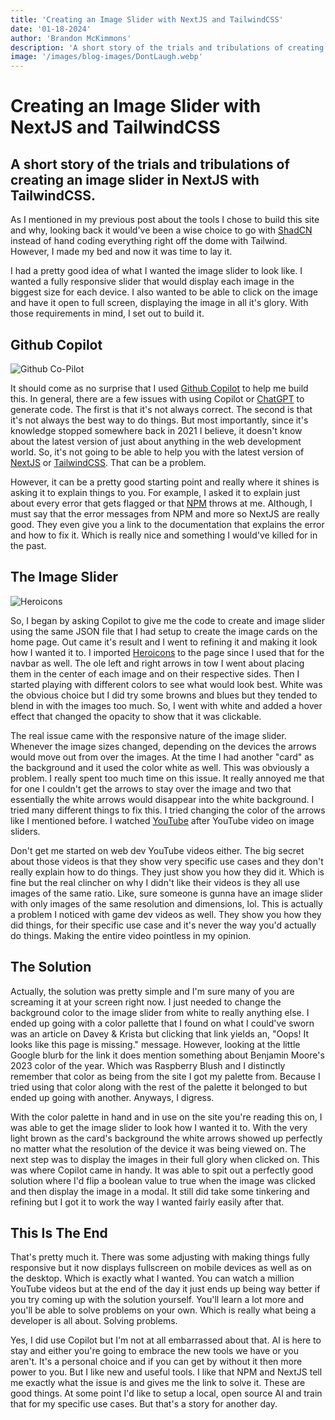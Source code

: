 ```yaml
---
title: 'Creating an Image Slider with NextJS and TailwindCSS'
date: '01-18-2024'
author: 'Brandon McKimmons'
description: 'A short story of the trials and tribulations of creating an image slider in NextJS with TailwindCSS.'
image: '/images/blog-images/DontLaugh.webp'
---
```


# Creating an Image Slider with NextJS and TailwindCSS

## A short story of the trials and tribulations of creating an image slider in NextJS with TailwindCSS.

As I mentioned in my previous post about the tools I chose to build this site and why, looking back it would've been a wise
choice to go with [ShadCN](https://ui.shadcn.com/) instead of hand coding everything right off the dome with Tailwind.
However, I made my bed and now it was time to lay it.

I had a pretty good idea of what I wanted the image slider to look like. I wanted a fully responsive slider that would
display each image in the biggest size for each device. I also wanted to be able to click on the image and have it open
to full screen, displaying the image in all it's glory. With those requirements in mind, I set out to build it.

## Github Copilot

![Github Co-Pilot](/images/blog-images/GitHub_Copilot_logo.svg.png)

It should come as no surprise that I used [Github Copilot](https://github.com/features/copilot) to help me build this. In general, there are a few issues with using
Copilot or [ChatGPT](https://chat.openai.com/) to generate code. The first is that it's not always correct. The second is that it's not always the best way to do things.
But most importantly, since it's knowledge stopped somewhere back in 2021 I believe, it doesn't know about the latest version of just about anything
in the web development world. So, it's not going to be able to help you with the latest version of [NextJS](https://nextjs.org/) or [TailwindCSS](https://tailwindcss.com/). That can be a problem.

However, it can be a pretty good starting point and really where it shines is asking it to explain things to you. For example, I asked it to explain
just about every error that gets flagged or that [NPM](https://www.npmjs.com/) throws at me. Although, I must say that the error messages from NPM and more so NextJS are really good.
They even give you a link to the documentation that explains the error and how to fix it. Which is really nice and something I would've killed for in the past.

## The Image Slider

![Heroicons](/images/blog-images/Heroicons.webp)

So, I began by asking Copilot to give me the code to create and image slider using the same JSON file that I had setup to create the image cards on the home page.
Out came it's result and I went to refining it and making it look how I wanted it to. I imported [Heroicons](https://heroicons.com/) to the page since I used that
for the navbar as well. The ole left and right arrows in tow I went about placing them in the center of each image and on their respective sides. Then I started playing
with different colors to see what would look best. White was the obvious choice but I did try some browns and blues but they tended to blend in with the images too much.
So, I went with white and added a hover effect that changed the opacity to show that it was clickable.

The real issue came with the responsive nature of the image slider. Whenever the image sizes changed, depending on the devices the arrows would move out from over the images.
At the time I had another "card" as the background and it used the color white as well. This was obviously a problem. I really spent too much time on this issue. It really annoyed
me that for one I couldn't get the arrows to stay over the image and two that essentially the white arrows would disappear into the white background. I tried many different things
to fix this. I tried changing the color of the arrows like I mentioned before. I watched [YouTube](https://www.youtube.com/) after YouTube video on image sliders.

Don't get me started on web dev YouTube videos either.
The big secret about those videos is that they show very specific use cases and they don't really explain how to do things. They just show you how they did it. Which is fine but the real
clincher on why I didn't like their videos is they all use images of the same ratio. Like, sure someone is gunna have an image slider with only images of the same resolution and dimensions, lol.
This is actually a problem I noticed with game dev videos as well. They show you how they did things, for their specific use case and it's never the way you'd actually do things. Making the entire
video pointless in my opinion.

## The Solution

Actually, the solution was pretty simple and I'm sure many of you are screaming it at your screen right now. I just needed to change the background color to the image slider from white to really
anything else. I ended up going with a color pallette that I found on what I could've sworn was an article on Davey & Krista but clicking that link
yields an, "Oops! It looks like this page is missing." message. However, looking at the little Google blurb for the link it does mention something about Benjamin Moore's 2023 color of the year.
Which was Raspberry Blush and I distinctly remember that color as being from the site I got my palette from. Because I tried using that color along with the rest of the palette it belonged to but ended up
going with another. Anyways, I digress.

With the color palette in hand and in use on the site you're reading this on, I was able to get the image slider to look how I wanted it to. With the very light brown as the card's background the white arrows
showed up perfectly no matter what the resolution of the device it was being viewed on. The next step was to display the images in their full glory when clicked on. This was where Copilot came in handy. It was
able to spit out a perfectly good solution where I'd flip a boolean value to true when the image was clicked and then display the image in a modal. It still did take some tinkering and refining but I got it
to work the way I wanted fairly easily after that.

## This Is The End

That's pretty much it. There was some adjusting with making things fully responsive but it now displays fullscreen on mobile devices as well as on the desktop.
Which is exactly what I wanted. You can watch a million YouTube videos but at the end of the day it just ends up being way better if you try coming up with the
solution yourself. You'll learn a lot more and you'll be able to solve problems on your own. Which is really what being a developer is all about. Solving problems.

Yes, I did use Copilot but I'm not at all embarrassed about that. AI is here to stay and either you're going to embrace the new tools we have or you aren't. It's
a personal choice and if you can get by without it then more power to you. But I like new and useful tools. I like that NPM and NextJS tell me exactly what the issue
is and gives me the link to solve it. These are good things. At some point I'd like to setup a local, open source AI and train that for my specific use cases. But that's
a story for another day.
